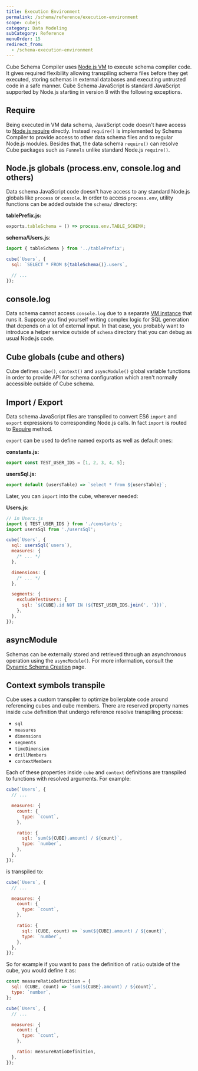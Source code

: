 ```yaml
---
title: Execution Environment
permalink: /schema/reference/execution-environment
scope: cubejs
category: Data Modeling
subCategory: Reference
menuOrder: 15
redirect_from:
  - /schema-execution-environment
---
```


Cube Schema Compiler uses [Node.js VM][nodejs-vm] to execute schema compiler
code. It gives required flexibility allowing transpiling schema files before
they get executed, storing schemas in external databases and executing untrusted
code in a safe manner. Cube Schema JavaScript is standard JavaScript supported
by Node.js starting in version 8 with the following exceptions.

## Require

Being executed in VM data schema, JavaScript code doesn't have access to
[Node.js require][nodejs-require] directly. Instead `require()` is implemented
by Schema Compiler to provide access to other data schema files and to regular
Node.js modules. Besides that, the data schema `require()` can resolve Cube
packages such as `Funnels` unlike standard Node.js `require()`.

## Node.js globals (process.env, console.log and others)

Data schema JavaScript code doesn't have access to any standard Node.js globals
like `process` or `console`. In order to access `process.env`, utility functions
can be added outside the `schema/` directory:

**tablePrefix.js:**

```javascript
exports.tableSchema = () => process.env.TABLE_SCHEMA;
```

**schema/Users.js**:

```javascript
import { tableSchema } from '../tablePrefix';

cube(`Users`, {
  sql: `SELECT * FROM ${tableSchema()}.users`,

  // ...
});
```

## console.log

Data schema cannot access `console.log` due to a separate [VM
instance][nodejs-vm] that runs it. Suppose you find yourself writing complex
logic for SQL generation that depends on a lot of external input. In that case,
you probably want to introduce a helper service outside of `schema` directory
that you can debug as usual Node.js code.

## Cube globals (cube and others)

Cube defines `cube()`, `context()` and `asyncModule()` global variable functions
in order to provide API for schema configuration which aren't normally
accessible outside of Cube schema.

## Import / Export

Data schema JavaScript files are transpiled to convert ES6 `import` and `export`
expressions to corresponding Node.js calls. In fact `import` is routed to
[Require][self-require] method.

`export` can be used to define named exports as well as default ones:

**constants.js:**

```javascript
export const TEST_USER_IDS = [1, 2, 3, 4, 5];
```

**usersSql.js:**

```javascript
export default (usersTable) => `select * from ${usersTable}`;
```

Later, you can `import` into the cube, wherever needed:

**Users.js**:

```javascript
// in Users.js
import { TEST_USER_IDS } from './constants';
import usersSql from './usersSql';

cube(`Users`, {
  sql: usersSql(`users`),
  measures: {
    /* ... */
  },

  dimensions: {
    /* ... */
  },

  segments: {
    excludeTestUsers: {
      sql: `${CUBE}.id NOT IN (${TEST_USER_IDS.join(', ')})`,
    },
  },
});
```

## asyncModule

Schemas can be externally stored and retrieved through an asynchronous operation
using the `asyncModule()`. For more information, consult the [Dynamic Schema
Creation][ref-dynamic-schemas] page.

## Context symbols transpile

Cube uses a custom transpiler to optimize boilerplate code around referencing
cubes and cube members. There are reserved property names inside `cube`
definition that undergo reference resolve transpiling process:

- `sql`
- `measures`
- `dimensions`
- `segments`
- `timeDimension`
- `drillMembers`
- `contextMembers`

Each of these properties inside `cube` and `context` definitions are transpiled
to functions with resolved arguments. For example:

```javascript
cube(`Users`, {
  // ...

  measures: {
    count: {
      type: `count`,
    },

    ratio: {
      sql: `sum(${CUBE}.amount) / ${count}`,
      type: `number`,
    },
  },
});
```

is transpiled to:

```javascript
cube(`Users`, {
  // ...

  measures: {
    count: {
      type: `count`,
    },

    ratio: {
      sql: (CUBE, count) => `sum(${CUBE}.amount) / ${count}`,
      type: `number`,
    },
  },
});
```

So for example if you want to pass the definition of `ratio` outside of the
cube, you would define it as:

```javascript
const measureRatioDefinition = {
  sql: (CUBE, count) => `sum(${CUBE}.amount) / ${count}`,
  type: `number`,
};

cube(`Users`, {
  // ...

  measures: {
    count: {
      type: `count`,
    },

    ratio: measureRatioDefinition,
  },
});
```

[nodejs-vm]: https://nodejs.org/api/vm.html
[nodejs-require]: https://nodejs.org/api/modules.html#modules_require_id
[ref-dynamic-schemas]: /schema/dynamic-schema-creation
[self-require]: #require

